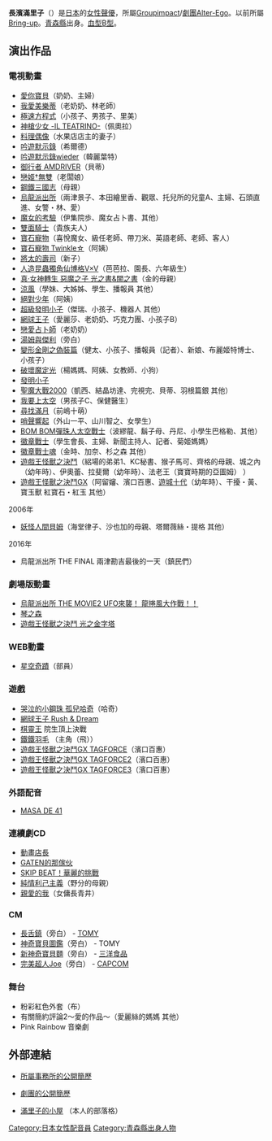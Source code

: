 {{MOSLOW|date=2015-02-02}}
{{配音員
|名字= 長濱 滿里子
|圖像= 
|尺寸= 
|說明= 
|藝名= 
|英文名=
|本名= 
|綽號= 
|出生地= 
|出身地= {{JPN}}[[青森縣|青森縣]]
|身高= 160cm
|體重= 
|血型= B型
|生年= 
|生月= 7
|生日= 13
|歿年= 
|歿月= 
|歿日= 
|所屬= [[Groupimpact|Groupimpact]]/[[劇團Alter-Ego|劇團Alter-Ego]]
|活動時期= 
|出道作= 
|代表作= 
|網站= 
|其他= 
|module={{Japanese|embed=yes|japanese=長浜 満里子|kana=ながはま まりこ|romaji=Nakahama Mariko}}
}}

'''長濱滿里子'''（{{bd||7月13日|}}）是[[日本|日本]]的[[女性|女性]][[聲優|聲優]]，所屬[[Groupimpact|Groupimpact]]/[[劇團Alter-Ego|劇團Alter-Ego]]。以前所屬[[Bring-up|Bring-up]]。[[青森縣|青森縣]]出身。[[血型|血型]][[B型|B型]]。

== 演出作品 ==
=== 電視動畫 ===
* [[愛你寶貝|愛你寶貝]]（奶奶、主婦）
* [[我愛美樂蒂|我愛美樂蒂]]（老奶奶、林老師）
* [[極速方程式|極速方程式]]（小孩子、男孩子、里美）
* [[神槍少女|神槍少女 -IL TEATRINO-]]（佩奧拉）
* [[料理偶像|料理偶像]]（水果店店主的妻子）
* [[吟遊默示錄|吟遊默示錄]]（希爾德）
* [[吟遊默示錄wieder|吟遊默示錄wieder]]（韓麗葉特）
* [[御行者_AMDRIVER|御行者 AMDRIVER]]（貝蒂）
* [[戀姬†無雙|戀姬†無雙]]（老闆娘）
* [[鋼鐵三國志|鋼鐵三國志]]（母親）
* [[烏龍派出所|烏龍派出所]]（兩津景子、本田繪里香、觀眾、托兒所的兒童A、主婦、石頭直進、女警・林、愛）
* [[魔女的考驗|魔女的考驗]]（伊集院歩、魔女占卜書、其他）
* [[雙面騎士|雙面騎士]]（貴族夫人）
* [[寶石寵物|寶石寵物]]（喜悅魔女、級任老師、帶刀米、英語老師、老師、客人）
* [[寶石寵物_Twinkle☆|寶石寵物 Twinkle☆]]（阿姨）
* [[將太的壽司|將太的壽司]]（新子）
* [[人造昆蟲獨角仙博格V×V|人造昆蟲獨角仙博格V×V]]（芭芭拉、園長、六年級生）
* [[真·女神轉生_惡魔之子|真·女神轉生 惡魔之子 光之書&闇之書]]（金的母親）
* [[涼風|涼風]]（學妹、大姊姊、學生、播報員 其他）
* [[絕對少年|絕對少年]]（阿姨）
* [[超級發明小子|超級發明小子]]（傑瑞、小孩子、機器人 其他）
* [[網球王子|網球王子]]（愛麗莎、老奶奶、巧克力團、小孩子B）
* [[戀愛占卜師|戀愛占卜師]]（老奶奶）
* [[湯姆與傑利|湯姆與傑利]]（旁白）
* [[變形金剛之偽裝篇|變形金剛之偽裝篇]]（健太、小孩子、播報員（記者）、新娘、布麗姬特博士、小孩子）
* [[破壞魔定光|破壞魔定光]]（楊媽媽、阿姨、女教師、小狗）
* [[發明小子|發明小子]]
* [[聖魔大戰2000|聖魔大戰2000]]（凱西、結晶坊達、完視完、貝蒂、羽根篇銀 其他）
* [[我要上太空|我要上太空]]（男孩子C、保健醫生）
* [[尋找滿月|尋找滿月]]（前嶋十萌）
* [[哨聲響起|哨聲響起]]（外山一平、山川智之、女學生）
* [[BOM_BOM彈珠人太空戰士|BOM BOM彈珠人太空戰士]]（波繆龍、鬍子母、丹尼、小學生巴格勒、其他）
* [[徽章戰士|徽章戰士]]（學生會長、主婦、新聞主持人、記者、菊姬媽媽）
* [[徽章戰士魂|徽章戰士魂]]（金時、加奈、杉之森 其他）
* [[遊戲王怪獸之決鬥|遊戲王怪獸之決鬥]]（絽場的弟弟1、KC秘書、猴子馬可、齊格的母親、城之內（幼年時）、伊奧蕾、拉斐爾（幼年時）、法老王（寶寶時期的亞圖姆） ）
* [[遊戲王GX|遊戲王怪獸之決鬥GX]]（阿留嬸、濱口百惠、[[遊城十代|遊城十代]]（幼年時）、干擾・黃、寶玉獸 紅寶石・紅玉 其他）
;2006年
* [[妖怪人間貝姆|妖怪人間貝姆]]（海堂律子、沙也加的母親、塔爾薇絲・提格 其他）
;2016年
* 烏龍派出所 THE FINAL 兩津勘吉最後的一天（鎮民們）

=== 劇場版動畫 ===
* [[烏龍派出所_THE_MOVIE2_UFO來襲！_龍捲風大作戰！！|烏龍派出所 THE MOVIE2 UFO來襲！ 龍捲風大作戰！！]]
* [[琴之森|琴之森]]
* [[遊戲王怪獸之決鬥|遊戲王怪獸之決鬥 光之金字塔]]

=== WEB動畫 ===
* [[星空奇蹟|星空奇蹟]]（部員）

=== 遊戲 ===
* [[哭泣的小鋼珠_孤兒哈奇|哭泣的小鋼珠 孤兒哈奇]]（哈奇）
* [[網球王子_(遊戲)|網球王子 Rush & Dream]]
* [[棋靈王|棋靈王]] 院生頂上決戰
* [[鐵鐵羽毛|鐵鐵羽毛]] （主角（飛））
* [[遊戲王GX|遊戲王怪獸之決鬥GX TAGFORCE]]（濱口百惠）
* [[遊戲王GX|遊戲王怪獸之決鬥GX TAGFORCE2]]（濱口百惠）
* [[遊戲王GX|遊戲王怪獸之決鬥GX TAGFORCE3]]（濱口百惠）

=== 外語配音 ===
* [[MASA_DE_41|MASA DE 41]]

=== 連續劇CD ===
* [[動畫店長|動畫店長]]
* [[GATEN的那傢伙|GATEN的那傢伙]]
* [[SKIP_BEAT！華麗的挑戰|SKIP BEAT！華麗的挑戰]]
* [[純情羅曼史|純情利己主義]]（野分的母親）
* [[親愛的我|親愛的我]]（女傭長青井）

=== CM ===
* [[長舌鎮|長舌鎮]]（旁白） - [[TOMY|TOMY]]
* [[神奇寶貝圖鑑|神奇寶貝圖鑑]]（旁白） - TOMY
* [[新神奇寶貝麵|新神奇寶貝麵]]（旁白） - [[三洋食品|三洋食品]]
* [[完美超人Joe|完美超人Joe]]（旁白） - [[CAPCOM|CAPCOM]]

=== 舞台 ===
* 粉彩紅色外套（布）
* 有關簡約評論2～愛的作品～（愛麗絲的媽媽 其他）
* Pink Rainbow 音樂劇

== 外部連結 ==
*{{ja}}[https://web.archive.org/web/20110917123512/http://groupimpact.jp/azusawa/nagahama.html 所屬事務所的公開簡歷]
*{{ja}}[https://web.archive.org/web/20120216212130/http://alterego.loops.jp/profile-nagahama.html 劇團的公開簡歷]
*{{ja}}[http://ameblo.jp/manriko-debu/ 滿里子的小屋] {{Wayback|url=http://ameblo.jp/manriko-debu/ |date=20160305134756 }}（本人的部落格）

{{DEFAULTSORT:Nakahama Mariko}}
[[Category:日本女性配音員|Category:日本女性配音員]]
[[Category:青森縣出身人物|Category:青森縣出身人物]]
